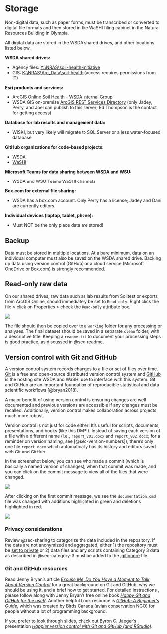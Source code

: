 # Storage {#sec-storage}

Non-digital data, such as paper forms, must be transcribed or
converted to digital file formats and then stored in the WaSHI filing
cabinet in the Natural Resources Building in Olympia.

All digital data are stored in the WSDA shared drives, and other
locations listed below.

**WSDA shared drives:**

-   Agency files:
    [Y:\\NRAS\\soil-health-initiative](Y:\NRAS\soil-health-initiative)
-   GIS:
    [K:\\NRAS\\Arc_Data\\soil-health](K:\NRAS\Arc_Data\soil-health)
    (access requires permissions from IT)

**Esri products and services:**

-   ArcGIS Online [Soil Health - WSDA Internal
    Group](https://nras.maps.arcgis.com/home/group.html?id=17a60cfa644c4c60ab622fdd84500f8f#overview)
-   WSDA GIS on-premise [ArcGIS REST Services
    Directory](https://fortress.wa.gov/agr/gis/wsdagis/rest/services/NRAS)
    (only Jadey, Perry, and Joel can publish to this server; Ed
    Thompson is the contact for getting access)

**Database for lab results and management data:**

-   WISKI, but very likely will migrate to SQL Server or a less
    water-focused database

**GitHub organizations for code-based projects:**

-   [WSDA](https://github.com/WA-Department-of-Agriculture)
-   [WaSHI](https://github.com/WASoilHealth)

**Microsoft Teams for data sharing between WSDA and WSU:**

-   WSDA and WSU Teams WaSHI channels

**Box.com for external file sharing:**

-   WSDA has a box.com account. Only Perry has a license; Jadey and
    Dani are currently editors.

**Individual devices (laptop, tablet, phone):**

-   Must NOT be the only place data are stored!

## Backup

Data must be stored in multiple locations. At a bare minimum, data on
an individual computer must also be saved on the WSDA shared drive.
Backing up data using version control (GitHub) or a cloud service
(Microsoft OneDrive or Box.com) is strongly recommended.

## Read-only raw data {#sec-raw-data}

On our shared drives, raw data such as lab results from Soiltest or
exports from ArcGIS Online, should immediately be set to `Read-only`.
Right click the file \> click on Properties \> check the `Read-only`
attribute box.

![](images/read-only.png){fig-alt="Screenshot of the above directions to set files to Read-only on a Windows computer."}

The file should then be copied over to a `working` folder for any
processing or analyses. The final dataset should be saved in a
separate `clean` folder, with a descriptive title. Keeping a `readme.txt`
to document your processing steps is good practice, as
discussed in @sec-readme.

## Version control with Git and GitHub {#sec-version-control}

A version control system records changes to a file or set of files
over time. [Git](https://git-scm.com/) is a free and open-source
distributed version control system and [GitHub](https://github.com) is
the hosting site WSDA and WaSHI use to interface with this system. Git
and GitHub are an important foundation of reproducible statistical and
data scientific workflows [@bryan2018].

A major benefit of using version control is ensuring changes are well
documented and previous versions are accessible if any changes must be
recalled. Additionally, version control makes collaboration across
projects much more robust.

Version control is not just for code either! It's useful for scripts,
documents, presentations, and books (like this DMP!). Instead of
saving each version of a file with a different name (i.e.,
`report_v01.docx` and `report_v02.docx`; for a reminder on version
naming, see [@sec-version-numbers]), there's only one file
`report.docx` which automatically has its history and editors saved
with Git and GitHub.

In the screenshot below, you can see who made a commit (which is
basically a named version of changes), when that commit was made, and
you can click on the commit message to view all of the files that were
changed.

![](images/github-commits.png){fig-alt="Screenshot of GitHub commits for the WaSHI DMP."}

After clicking on the first commit message, we see the
`documentation.qmd` file was changed with additions highlighted in
green and deletions highlighted in red.

![](images/github-diff.png){fig-alt="Screenshot of GitHub commit message titled 'First complete draft of documentation chapter' which shows the changed file with additions highlighted in green and deletions highlighted in red."
fig-align="left"}

### Privacy considerations

Review @sec-sharing to categorize the data included in the repository. If the data are not anonymized and aggregated, either 1) the repository must be [set to private](https://docs.github.com/en/repositories/managing-your-repositorys-settings-and-features/managing-repository-settings/setting-repository-visibility) or 2) data files and any scripts containing Category 3 data as described in @sec-category-3 must be added to the [.gitignore](https://docs.github.com/en/get-started/getting-started-with-git/ignoring-files) file. 

### Git and GitHub resources

Read Jenny Bryan's article [*Excuse Me, Do You Have a Moment to Talk
About Version
Control*](Y:\NRAS\Soil_Health_Initiative\StateOfTheSoils\DataManagement\Resources\Bryan_ExcuseMeDoYouHaveMomentTalkVersionControl.pdf)
for a great background on Git and GitHub, why we should be using it,
and a brief how to get started. For detailed instructions , please
follow along with Jenny Bryan's free online book [*Happy Git and
GitHub for the useR*](https://happygitwithr.com/). Another helpful
book resource is [*GitHub: A Beginner's
Guide*](https://birdscanada.github.io/BirdsCanada_GitHubGuide/), which
was created by Birds Canada (avian conservation NGO) for people
without a lot of programming background.

If you prefer to look through slides, check out Byron C. Jaeger's
presentation [*Happier version control with Git and GitHub (and
RStudio)*](https://bcjaeger.github.io/seminar-git/).
